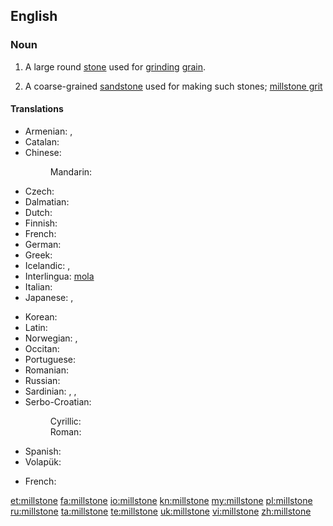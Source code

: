 ==English==
{{wikipedia}}

===Noun===
{{en-noun}}

# A large round [[stone]] used for [[grind]]ing [[grain]].
# {{geology}} A coarse-grained [[sandstone]] used for making such stones; [[millstone grit]]

====Translations====
{{trans-top|large round stone used for grinding grain}}
* Armenian: {{t-|hy|երկանաքար|tr=erkanak'ar}}, {{t-|hy|ջրաղացաքար|tr=ǰraġac'ak'ar}}
* Catalan: {{t+|ca|mola|f}}
* Chinese:
*: Mandarin: {{t|cmn|磨石|tr=móshí|sc=Hani}}
* Czech: {{t-|cs|mlýnský kámen|m}}
* Dalmatian: {{tø|dlm|mucna|f}}
* Dutch: {{t-|nl|molensteen|m}}
* Finnish: {{t+|fi|myllynkivi}}
* French: {{t+|fr|meule|f}}
* German: {{t+|de|Mühlstein|m}}
* Greek: {{t+|el|μυλόπετρα|f|tr=mylópetra|sc=Grek}}
* Icelandic: {{t-|is|kvarnarsteinn|m}}, {{t-|is|myllusteinn|m}}
* Interlingua: [[mola]]
* Italian: {{t+|it|mola|f}}
* Japanese: {{t|ja|碾き臼|tr=ひきうす, hikiusu|sc=Jpan}}, {{t|ja|ひき臼|tr=ひきうす, hikiusu|sc=Jpan}}
{{trans-mid}}
* Korean: {{t|ko|맷돌|tr=maetdol|sc=Kore}}
* Latin: {{t|la|mola|f}}
* Norwegian: {{t-|no|kvernstein|m}}, {{t-|no|møllestein|m}}
* Occitan: {{t+|oc|mòla|f}}
* Portuguese: {{t-|pt|mó|f}}
* Romanian: {{t-|ro|piatră de moară|f}}
* Russian: {{t+|ru|жёрнов|m|tr=žórnov}}
* Sardinian: {{t-|sc|moa}}, {{t-|sc|mola}}, {{t-|sc|mora}}
* Serbo-Croatian:
*: Cyrillic: {{t|sh|жрвањ|m}}
*: Roman:  {{t|sh|žrvanj|m}}
* Spanish: {{t+|es|muela|f}}
* Volapük: {{t+|vo|mülaston}}
{{trans-bottom}}

{{trans-top|coarse-grained sandstone}}
* French: {{t+|fr|meulière|f}}
{{trans-mid}}
{{trans-bottom}}

[[et:millstone]]
[[fa:millstone]]
[[io:millstone]]
[[kn:millstone]]
[[my:millstone]]
[[pl:millstone]]
[[ru:millstone]]
[[ta:millstone]]
[[te:millstone]]
[[uk:millstone]]
[[vi:millstone]]
[[zh:millstone]]